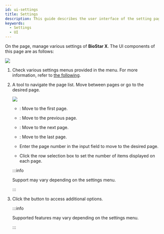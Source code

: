 ```yaml
---
id: ui-settings
title: Settings
description: This guide describes the user interface of the setting page.
keywords:
  - Settings
  - UI
---
```


On the <Cmd sid='shell.header.setting' /> page, manage various settings of **BioStar X**. The UI components of this page are as follows:

<Image src='/img/biostarx-ui-settings.png' className='none' />

<Calloutlists className='svg-none-style'>

1. Check various settings menus provided in the <Cmd sid='shell.header.setting' /> menu. For more information, refer to [the following](how-to-guide-settings).

2. A tool to navigate the page list. Move between pages or go to the desired page.

   <Image src='/img/biostarx-settings-access-control-status-pagenation.png' />

   * <IcFirst2 />: Move to the first page.

   * <IcFw2 />: Move to the previous page.

   * <IcBw2 />: Move to the next page.

   * <IcLast2 />: Move to the last page.

   * Enter the page number in the input field to move to the desired page.

   * Click the row selection box to set the number of items displayed on each page.

   :::info

   Support may vary depending on the settings menu.

   :::

3. Click the <IcMoreW /> button to access additional options.

   :::info

   Supported features may vary depending on the settings menu.

   :::

</Calloutlists>
